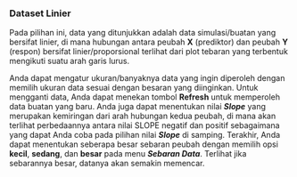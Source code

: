 
### Dataset Linier

Pada pilihan ini, data yang ditunjukkan adalah data simulasi/buatan yang bersifat linier, di mana hubungan antara peubah **X** (prediktor) dan peubah **Y** (respon) bersifat linier/proporsional terlihat dari plot tebaran yang terbentuk mengikuti suatu arah garis lurus. 

Anda dapat mengatur ukuran/banyaknya data yang ingin diperoleh dengan memilih ukuran data sesuai dengan besaran yang diinginkan. Untuk mengganti data, Anda dapat menekan tombol **Refresh** untuk memperoleh data buatan yang baru. Anda juga dapat menentukan nilai **_Slope_** yang merupakan kemiringan dari arah hubungan kedua peubah, di mana akan terlihat perbedaannya antara nilai SLOPE negatif dan positif sebagaimana yang dapat Anda coba pada pilihan nilai **_Slope_** di samping. Terakhir, Anda dapat menentukan seberapa besar sebaran peubah dengan memilih opsi **kecil**, **sedang**, dan **besar** pada menu **_Sebaran Data_**. Terlihat jika sebarannya besar, datanya akan semakin memencar.